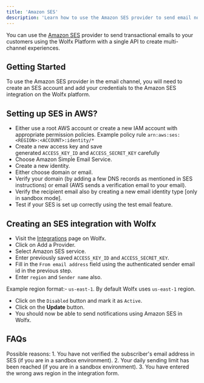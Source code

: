```yaml
---
title: 'Amazon SES'
description: 'Learn how to use the Amazon SES provider to send email notifications using Wolfx'
---
```


You can use the [Amazon SES](https://aws.amazon.com/ses/) provider to send transactional emails to your customers using the Wolfx Platform with a single API to create multi-channel experiences.

## Getting Started

To use the Amazon SES provider in the email channel, you will need to create an SES account and add your credentials to the Amazon SES integration on the Wolfx platform.

## Setting up SES in AWS?

- Either use a root AWS account or create a new IAM account with appropriate permission policies.
<Tip>Example policy rule `arn:aws:ses:<REGION>:<ACCOUNT>:identity/*`</Tip>
- Create a new access key and save generated `ACCESS_KEY_ID` and `ACCESS_SECRET_KEY` carefully
- Choose Amazon Simple Email Service.
- Create a new identity.
- Either choose domain or email.
- Verify your domain (by adding a few DNS records as mentioned in SES instructions) or email (AWS sends a verification email to your email).
- Verify the recipient email also by creating a new email identity type [only in sandbox mode].
- Test if your SES is set up correctly using the test email feature.

## Creating an SES integration with Wolfx

- Visit the [Integrations](https://web.novu.co/integrations?utm_campaign=docs-integrations-ses) page on Wolfx.
- Click on Add a Provider.
- Select Amazon SES service.
- Enter previously saved `ACCESS_KEY_ID` and `ACCESS_SECRET_KEY`.
- Fill in the `From email address` field using the authenticated sender email id in the previous step.
- Enter `region` and `Sender name` also.

<Tip>Example region format:- `us-east-1`. By default Wolfx uses `us-east-1` region.</Tip>

- Click on the `Disabled` button and mark it as `Active`.
- Click on the **Update** button.
- You should now be able to send notifications using Amazon SES in Wolfx.

## FAQs

<AccordionGroup>
  <Accordion title="Trigger from novu is successful but the subscriber is not receiving email.">
    Possible reasons:
    1. You have not verified the subscriber's email address in SES (if you are in a sandbox environment).
    2. Your daily sending limit has been reached (if you are in a sandbox environment).
    3. You have entered the wrong aws region in the integration form.
  </Accordion>
</AccordionGroup>